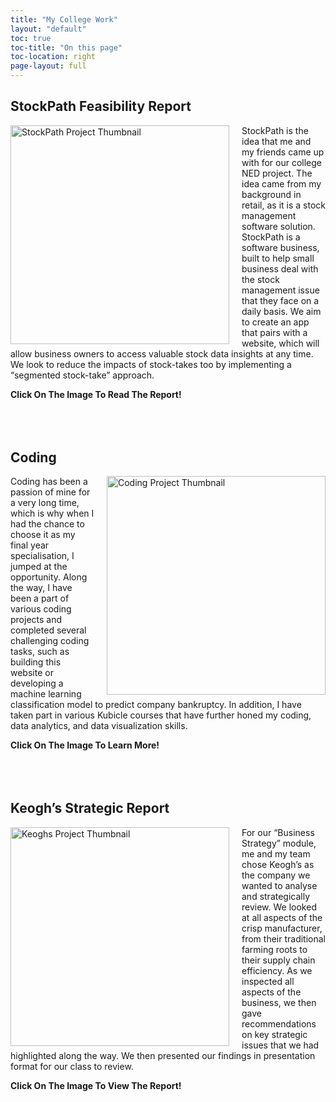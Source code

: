```yaml
---
title: "My College Work"
layout: "default"
toc: true
toc-title: "On this page"
toc-location: right
page-layout: full
---
```

## StockPath Feasibility Report

<a href="pdfs/stockpath_feasibility.pdf" target="_blank">
  <img 
    src="images/stockpath_website_photo.png" 
    alt="StockPath Project Thumbnail" 
    style="float: left; margin-right: 20px; width: 350px; transition: transform 0.3s ease;"
    onmouseover="this.style.transform='translateY(-10px)';"
    onmouseout="this.style.transform='translateY(0)';"
  />
</a>

<p>
 StockPath is the idea that me and my friends came up with for our college NED project. The idea came from my background in retail, as it is a stock management software solution. StockPath is a software business, built to help small business deal with the stock management issue that they face on a daily basis. We aim to create an app that pairs with a website, which will allow business owners to access valuable stock data insights at any time. We look to reduce the impacts of stock-takes too by implementing a “segmented stock-take” approach.  
 
 **<span style="color: var(--bs-primary);">Click On The Image To Read The Report!</span>**
</p>

<div style="clear: both; margin-top: 80px;"></div>

## Coding

<!-- Wrap the python.png image in a clickable link with a hover effect -->
<a href="python_page.qmd">
  <img
    src="images/python.png"
    alt="Coding Project Thumbnail"
    style="float: right; margin-left: 20px; width: 350px; transition: transform 0.3s ease;"
    onmouseover="this.style.transform='translateY(-10px)';"
    onmouseout="this.style.transform='translateY(0)';"
  />
</a>

<p>
  Coding has been a passion of mine for a very long time, which is why when I had the chance to choose it as my final year specialisation, I jumped at the opportunity. Along the way, I have been a part of various coding projects and completed several challenging coding tasks, such as building this website or developing a machine learning classification model to predict company bankruptcy. In addition, I have taken part in various Kubicle courses that have further honed my coding, data analytics, and data visualization skills.
  
   **<span style="color: var(--bs-primary);">Click On The Image To Learn More!</span>**
</p>

<div style="clear: both; margin-top: 80px;"></div>

## Keogh's Strategic Report

<a href="pdfs/keoghs_report.pdf" target="_blank">
  <img 
    src="images/keoghs.png" 
    alt="Keoghs Project Thumbnail"
    style="float: left; margin-right: 20px; width: 350px; transition: transform 0.3s ease;"
    onmouseover="this.style.transform='translateY(-10px)';"
    onmouseout="this.style.transform='translateY(0)';"
  />
</a>

<p>
  For our "Business Strategy" module, me and my team chose Keogh's as the company we wanted to analyse and strategically review. We looked at all aspects of the crisp manufacturer, from their traditional farming roots to their supply chain efficiency. As we inspected all aspects of the business, we then gave recommendations on key strategic issues that we had highlighted along the way. We then presented our findings in presentation format for our class to review. 
  
  **<span style="color: var(--bs-primary);">Click On The Image To View The Report!</span>**
</p>

<div style="clear: both; margin-top: 80px;"></div>